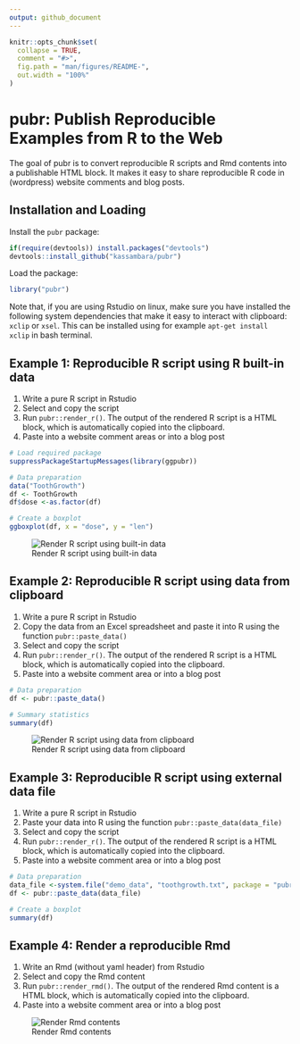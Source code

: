 ```yaml
---
output: github_document
---
```


<!-- README.md is generated from README.Rmd. Please edit that file -->

```r
knitr::opts_chunk$set(
  collapse = TRUE,
  comment = "#>",
  fig.path = "man/figures/README-",
  out.width = "100%"
)
```

# pubr: Publish Reproducible Examples from R to the Web


The goal of pubr is to convert reproducible R scripts and Rmd contents into a publishable HTML block. It makes it easy to share reproducible R code in (wordpress) website comments and blog posts.

## Installation and Loading
   
   
Install the `pubr` package:
   
```r
if(require(devtools)) install.packages("devtools")
devtools::install_github("kassambara/pubr")
```
   
   
Load the package:
   
   
```r
library("pubr")
```
  
  
Note that, if you are using Rstudio on linux, make sure you have installed the following system dependencies that make it easy to interact with clipboard: `xclip` or `xsel`. This can be installed using for example `apt-get install xclip` in bash terminal.
  
  
   
## Example 1: Reproducible R script using R built-in data


1. Write a pure R script in Rstudio
2. Select and copy the script
3. Run `pubr::render_r()`. The output of the rendered R script is a HTML block, which is automatically copied into the clipboard.
4. Paste into a website comment areas or into a blog post
     

```r
# Load required package
suppressPackageStartupMessages(library(ggpubr))

# Data preparation
data("ToothGrowth")
df <- ToothGrowth
df$dose <-as.factor(df)

# Create a boxplot
ggboxplot(df, x = "dose", y = "len")
```
    
    
![Render R script using built-in data](tools/render-r-script-using-built-in-r-data.gif)
  
  
## Example 2: Reproducible R script using data from clipboard


1. Write a pure R script in Rstudio
2. Copy the data from an Excel spreadsheet and paste it into R using the function `pubr::paste_data()`
3. Select and copy the script
4. Run `pubr::render_r()`. The output of the rendered R script is a HTML block, which is automatically copied into the clipboard.
5. Paste into a website comment area or into a blog post


```r
# Data preparation
df <- pubr::paste_data()

# Summary statistics
summary(df)
```


![Render R script using data from clipboard](tools/render-r-script-using-data-from-clipboard.gif)



## Example 3: Reproducible R script using external data file


1. Write a pure R script in Rstudio
2. Paste your data into R using the function `pubr::paste_data(data_file)`
3. Select and copy the script
4. Run `pubr::render_r()`. The output of the rendered R script is a HTML block, which is automatically copied into the clipboard.
5. Paste into a website comment area or into a blog post


```r
# Data preparation
data_file <-system.file("demo_data", "toothgrowth.txt", package = "pubr")
df <- pubr::paste_data(data_file)

# Create a boxplot
summary(df)
```
   
   
## Example 4: Render a reproducible Rmd 
   
   
1. Write an Rmd (without yaml header) from Rstudio
2. Select and copy the Rmd content
4. Run `pubr::render_rmd()`. The output of the rendered Rmd content is a HTML block, which is automatically copied into the clipboard.
5. Paste into a website comment area or into a blog post
   
   
![Render Rmd contents](tools/render-rmd-contents-web.gif)


